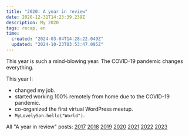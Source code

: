 ```yaml
---
title: "2020: A year in review"
date: 2020-12-31T14:23:39.239Z
description: My 2020
tags: recap, en
time:
  created: "2024-03-04T14:28:22.049Z"
  updated: "2024-10-23T03:53:47.095Z"
---
```


This year is such a mind-blowing year. The COVID-19 pandemic changes everything.

This year I:

- changed my job.
- started working 100% remotely from home due to the COVID-19 pandemic.
- co-organized the first virtual WordPress meetup.
- `MyLovelySon.hello("World")`.

All "A year in review" posts: [2017](/notes/2017-year-in-review) [2018](/notes/2018-year-in-review) [2019](/notes/2019-year-in-review) [2020](/notes/2020-year-in-review) [2021](/notes/2021-year-in-review) [2022](/notes/2022-year-in-review) [2023](/notes/2023-year-in-review)
